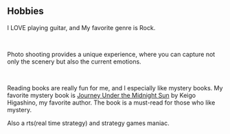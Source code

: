 <Breadcrumbs title="hobbies" />

## Hobbies

I LOVE playing guitar, and My favorite genre is Rock. 

<VideoPlayer file="/assets/peter_here_comes.mp4" />

<br/>

Photo shooting provides a unique experience, where you can capture not only the scenery but also the current emotions. 

<NextImage src="/assets/2023-11-16-01.jpg"
    width={720}
    height={480}
    alt="doggo image"/>

<br/>

Reading books are really fun for me, and I especially like mystery books. 
My favorite mystery book is [Journey Under the Midnight Sun](https://www.goodreads.com/en/book/show/19256975) by Keigo Higashino, my favorite author. 
The book is a must-read for those who like mystery. 

Also a rts(real time strategy) and strategy games maniac. 
